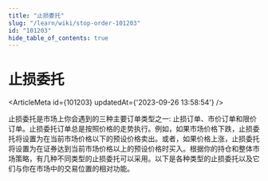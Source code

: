 ```yaml
---
title: "止损委托"
slug: "/learn/wiki/stop-order-101203"
id: "101203"
hide_table_of_contents: true
---
```



# 止损委托

<ArticleMeta id={101203} updatedAt={'2023-09-26 13:58:54'} />
<div className='border-solid border-b border-t-0 my-4 border-[var(--ifm-color-gray-300)]' />

止损委托是市场上你会遇到的三种主要订单类型之一: 止损订单、市价订单和限价订单。止损委托订单总是按照价格的走势执行。例如，如果市场价格下跌，止损委托将设置为在当前市场价格以下的预设价格卖出。或者，如果价格上涨，止损委托将设置为在证券达到当前市场价格以上的预设价格时买入。根据你的持仓和整体市场策略，有几种不同类型的止损委托可以采用。以下是各种类型的止损委托以及它们与你在市场中的交易位置的相对功能。
